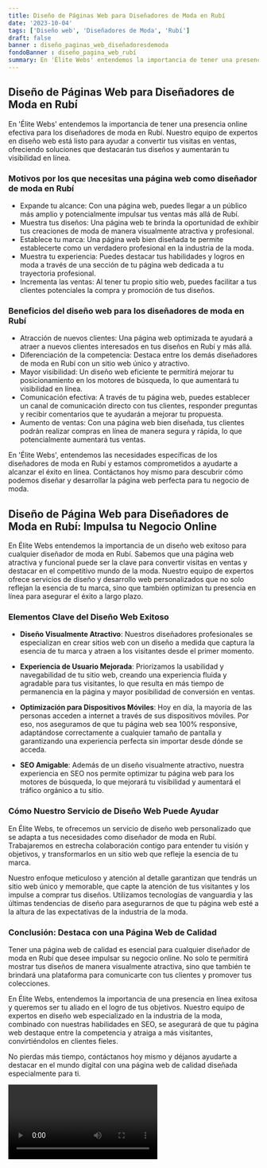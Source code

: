 ```yaml
---
title: Diseño de Páginas Web para Diseñadores de Moda en Rubí
date: '2023-10-04'
tags: ['Diseño web', 'Diseñadores de Moda', 'Rubí']
draft: false
banner : diseño_paginas_web_diseñadoresdemoda
fondoBanner : diseño_pagina_web_rubí
summary: En 'Élite Webs' entendemos la importancia de tener una presencia online efectiva para los diseñadores de moda en Rubí. Nuestro equipo de expertos en diseño web está listo para ayudar a convertir tus visitas en ventas, ofreciendo soluciones que destacarán tus diseños y aumentarán tu visibilidad en línea.
---
```


## Diseño de Páginas Web para Diseñadores de Moda en Rubí

En 'Élite Webs' entendemos la importancia de tener una presencia online efectiva para los diseñadores de moda en Rubí. Nuestro equipo de expertos en diseño web está listo para ayudar a convertir tus visitas en ventas, ofreciendo soluciones que destacarán tus diseños y aumentarán tu visibilidad en línea.

### Motivos por los que necesitas una página web como diseñador de moda en Rubí

- Expande tu alcance: Con una página web, puedes llegar a un público más amplio y potencialmente impulsar tus ventas más allá de Rubí. 
- Muestra tus diseños: Una página web te brinda la oportunidad de exhibir tus creaciones de moda de manera visualmente atractiva y profesional. 
- Establece tu marca: Una página web bien diseñada te permite establecerte como un verdadero profesional en la industria de la moda. 
- Muestra tu experiencia: Puedes destacar tus habilidades y logros en moda a través de una sección de tu página web dedicada a tu trayectoria profesional. 
- Incrementa las ventas: Al tener tu propio sitio web, puedes facilitar a tus clientes potenciales la compra y promoción de tus diseños. 

### Beneficios del diseño web para los diseñadores de moda en Rubí

- Atracción de nuevos clientes: Una página web optimizada te ayudará a atraer a nuevos clientes interesados en tus diseños en Rubí y más allá. 
- Diferenciación de la competencia: Destaca entre los demás diseñadores de moda en Rubí con un sitio web único y atractivo. 
- Mayor visibilidad: Un diseño web eficiente te permitirá mejorar tu posicionamiento en los motores de búsqueda, lo que aumentará tu visibilidad en línea. 
- Comunicación efectiva: A través de tu página web, puedes establecer un canal de comunicación directo con tus clientes, responder preguntas y recibir comentarios que te ayudarán a mejorar tu propuesta. 
- Aumento de ventas: Con una página web bien diseñada, tus clientes podrán realizar compras en línea de manera segura y rápida, lo que potencialmente aumentará tus ventas. 

En 'Élite Webs', entendemos las necesidades específicas de los diseñadores de moda en Rubí y estamos comprometidos a ayudarte a alcanzar el éxito en línea. Contáctanos hoy mismo para descubrir cómo podemos diseñar y desarrollar la página web perfecta para tu negocio de moda.

<GifSeo />

<Cta />

## Diseño de Página Web para Diseñadores de Moda en Rubí: Impulsa tu Negocio Online

En Élite Webs entendemos la importancia de un diseño web exitoso para cualquier diseñador de moda en Rubí. Sabemos que una página web atractiva y funcional puede ser la clave para convertir visitas en ventas y destacar en el competitivo mundo de la moda. Nuestro equipo de expertos ofrece servicios de diseño y desarrollo web personalizados que no solo reflejan la esencia de tu marca, sino que también optimizan tu presencia en línea para asegurar el éxito a largo plazo.

### Elementos Clave del Diseño Web Exitoso

- **Diseño Visualmente Atractivo**: Nuestros diseñadores profesionales se especializan en crear sitios web con un diseño a medida que captura la esencia de tu marca y atraen a los visitantes desde el primer momento.

- **Experiencia de Usuario Mejorada**: Priorizamos la usabilidad y navegabilidad de tu sitio web, creando una experiencia fluida y agradable para tus visitantes, lo que resulta en más tiempo de permanencia en la página y mayor posibilidad de conversión en ventas.

- **Optimización para Dispositivos Móviles**: Hoy en día, la mayoría de las personas acceden a internet a través de sus dispositivos móviles. Por eso, nos aseguramos de que tu página web sea 100% responsive, adaptándose correctamente a cualquier tamaño de pantalla y garantizando una experiencia perfecta sin importar desde dónde se acceda.

- **SEO Amigable**: Además de un diseño visualmente atractivo, nuestra experiencia en SEO nos permite optimizar tu página web para los motores de búsqueda, lo que mejorará tu visibilidad y aumentará el tráfico orgánico a tu sitio.

### Cómo Nuestro Servicio de Diseño Web Puede Ayudar

En Élite Webs, te ofrecemos un servicio de diseño web personalizado que se adapta a tus necesidades como diseñador de moda en Rubí. Trabajaremos en estrecha colaboración contigo para entender tu visión y objetivos, y transformarlos en un sitio web que refleje la esencia de tu marca.

Nuestro enfoque meticuloso y atención al detalle garantizan que tendrás un sitio web único y memorable, que capte la atención de tus visitantes y los impulse a comprar tus diseños. Utilizamos tecnologías de vanguardia y las últimas tendencias de diseño para asegurarnos de que tu página web esté a la altura de las expectativas de la industria de la moda.

### Conclusión: Destaca con una Página Web de Calidad

Tener una página web de calidad es esencial para cualquier diseñador de moda en Rubí que desee impulsar su negocio online. No solo te permitirá mostrar tus diseños de manera visualmente atractiva, sino que también te brindará una plataforma para comunicarte con tus clientes y promover tus colecciones.

En Élite Webs, entendemos la importancia de una presencia en línea exitosa y queremos ser tu aliado en el logro de tus objetivos. Nuestro equipo de expertos en diseño web especializado en la industria de la moda, combinado con nuestras habilidades en SEO, se asegurará de que tu página web destaque entre la competencia y atraiga a más visitantes, convirtiéndolos en clientes fieles.

No pierdas más tiempo, contáctanos hoy mismo y déjanos ayudarte a destacar en el mundo digital con una página web de calidad diseñada especialmente para ti.

<Video />

<CtaBot job='Diseñadores de Moda' city='Rubí'/>

<Gmaps query='Rubí+españa+maps' />